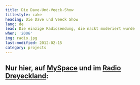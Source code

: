 ```yaml
---
title: Die Dave-Und-Veeck-Show
titlestyle: cake
heading: Die Dave und Veeck Show
lang: de
lead: Die einzige Radiosendung, die nackt moderiert wurde
when: '2006'
img: radio.jpg
last-modified: 2012-02-15
category: projects
---
```


## Nur hier, auf [MySpace](https://myspace.com/diedaveundveeckshow) und im [Radio Dreyeckland](https://rdl.de/):

<Audio file="/radio/Episode1.mp3" caption="Folge 1: Der Papst und Pirmasens" />
<Audio
  file="/radio/Episode2.mp3"
  caption="Folge 2: Britney und die Unendlichkeit"
/>
<Audio
  file="/radio/Episode3.mp3"
  caption="Folge 3: Eisenharte Feuchte Sommerliebe"
/>
<Audio file="/radio/Episode4.mp3" caption="Folge 4: Rebällentum" />
<Audio file="/radio/Episode5.mp3" caption="Folge 5: Hitler und Ronny Live" />
<Audio
  file="/radio/Episode6.mp3"
  caption="Folge 6: Ein Radioshow-Todesfall und eine Hochzeit"
/>
